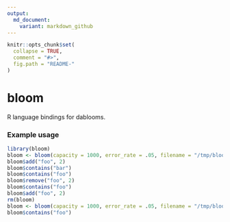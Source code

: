 ```yaml
---
output:
  md_document:
    variant: markdown_github
---
```


<!-- README.md is generated from README.Rmd. Please edit that file -->

```r
knitr::opts_chunk$set(
  collapse = TRUE,
  comment = "#>",
  fig.path = "README-"
)
```
# bloom #

R language bindings for dablooms.

### Example usage

```r
library(bloom)
bloom <- bloom(capacity = 1000, error_rate = .05, filename = "/tmp/bloom.bin")
bloom$add("foo", 2)
bloom$contains("bar")
bloom$contains("foo")
bloom$remove("foo", 2)
bloom$contains("foo")
bloom$add("foo", 2)
rm(bloom)
bloom <- bloom(capacity = 1000, error_rate = .05, filename = "/tmp/bloom.bin", exists = TRUE)
bloom$contains("foo")
```

